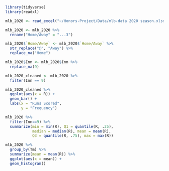 

```r
library(tidyverse)
library(readxl)
```

```r
mlb_2020 <- read_excel("~/Honors-Project/Data/mlb-data 2020 season.xlsx")
```

```r
mlb_2020 <- mlb_2020 %>%
  rename("Home/Away" = "...3")
```


```r
mlb_2020$`Home/Away` <- mlb_2020$`Home/Away` %>%
  str_replace("@", "Away") %>%
  replace_na("Home")
```

```r
mlb_2020$Inn <- mlb_2020$Inn %>%
  replace_na(9)
```

```r
mlb_2020_cleaned <- mlb_2020 %>%
  filter(Inn == 9)
```


```r
mlb_2020_cleaned %>%
  ggplot(aes(x = R)) + 
  geom_bar() +
  labs(x = "Runs Scored",
       y = "Frequency")
```

```r
mlb_2020 %>%
  filter(Inn==9) %>%
  summarize(min = min(R), Q1 = quantile(R, .25), 
            median = median(R), mean = mean(R),
            Q3 = quantile(R, .75), max = max(R))
```
```r
mlb_2020 %>%
  group_by(Tm) %>%
  summarize(mean = mean(R)) %>%
  ggplot(aes(x = mean)) +
  geom_histogram()
```


